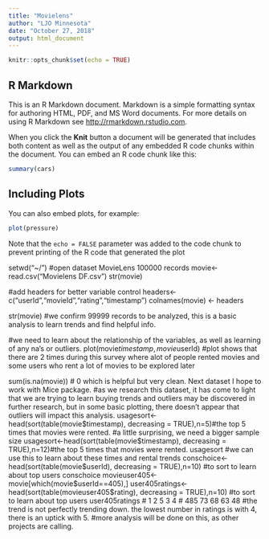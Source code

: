 ---
title: "Movielens"
author: "LJO Minnesota"
date: "October 27, 2018"
output: html_document
---

```{r setup, include=FALSE}
knitr::opts_chunk$set(echo = TRUE)
```

## R Markdown

This is an R Markdown document. Markdown is a simple formatting syntax for authoring HTML, PDF, and MS Word documents. For more details on using R Markdown see <http://rmarkdown.rstudio.com>.

When you click the **Knit** button a document will be generated that includes both content as well as the output of any embedded R code chunks within the document. You can embed an R code chunk like this:

```{r cars}
summary(cars)
```

## Including Plots

You can also embed plots, for example:

```{r pressure, echo=FALSE}
plot(pressure)
```

Note that the `echo = FALSE` parameter was added to the code chunk to prevent printing of the R code that generated the plot


setwd("~/")
#open dataset MovieLens 100000 records
movie<-read.csv("Movielens DF.csv")
str(movie)

#add headers for better variable control
headers<-c("userId","movieId","rating","timestamp")
colnames(movie) <- headers

str(movie)
#we confirm 99999 records to be analyzed, this is a basic analysis to learn trends and find helpful info.

#we need to learn about the relationship of the variables, as well as learning of any na's or outliers.
plot(movie$timestamp,movie$userId)
#plot shows that there are 2 times during this survey where alot of people rented movies and some users who rent a lot of movies to be explored later

sum(is.na(movie))
# 0 which is helpful but very clean. Next dataset I hope to work with Mice package.
#as we research this dataset, it has come to light that we are trying to learn buying trends and outliers may be discovered in further research, but in some basic plotting, there doesn't appear that outliers will impact this analysis. 
usagesort<-head(sort(table(movie$timestamp), decreasing = TRUE),n=5)#the top 5 times that movies were rented.
#a little surprising, we need a bigger sample size
usagesort<-head(sort(table(movie$timestamp), decreasing = TRUE),n=12)#the top 5 times that movies were rented.
usagesort
#we can use this to learn about these times and rental trends
conschoice<-head(sort(table(movie$userId), decreasing = TRUE),n=10) #to sort to learn about top users
conschoice
movieuser405<-movie[which(movie$userId==405),]
user405ratings<-head(sort(table(movieuser405$rating), decreasing = TRUE),n=10) #to sort to learn about top users
user405ratings
#  1   2   5   3   4 
# 485  73  68  63  48
#the trend is not perfectly trending down. the lowest number in ratings is with 4, there is an uptick with 5.
#more analysis will be done on this, as other projects are calling.